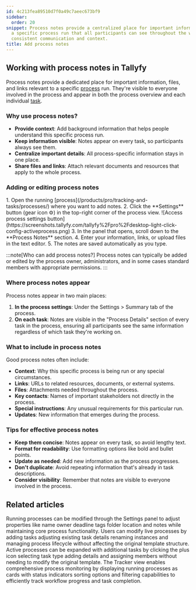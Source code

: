 ```yaml
---
id: 4c213fea89510d7f0a49c7aeec673bf9
sidebar:
  order: 20
snippet: Process notes provide a centralized place for important information about
  a specific process run that all participants can see throughout the workflow ensuring
  consistent communication and context.
title: Add process notes
---
```



## Working with process notes in Tallyfy

Process notes provide a dedicated place for important information, files, and links relevant to a specific [process](/products/pro/tracking-and-tasks/processes/) run. They're visible to everyone involved in the process and appear in both the process overview and each individual [task](/products/pro/tracking-and-tasks/tasks/).

### Why use process notes?

- **Provide context**: Add background information that helps people understand this specific process run.
- **Keep information visible**: Notes appear on every task, so participants always see them.
- **Centralize important details**: All process-specific information stays in one place.
- **Share files and links**: Attach relevant documents and resources that apply to the whole process.

### Adding or editing process notes

<Steps>
1. Open the running [process](/products/pro/tracking-and-tasks/processes/) where you want to add notes.
2. Click the **Settings** button (gear icon ⚙️) in the top-right corner of the process view.
   ![Access process settings button](https://screenshots.tallyfy.com/tallyfy%2Fpro%2Fdesktop-light-click-config-activeprocess.png)
3. In the panel that opens, scroll down to the **Process Notes** section.
4. Enter your information, links, or upload files in the text editor.
5. The notes are saved automatically as you type.
</Steps>

:::note[Who can add process notes?]
Process notes can typically be added or edited by the process owner, administrators, and in some cases standard members with appropriate permissions.
:::

### Where process notes appear

Process notes appear in two main places:

1. **In the process settings**: Under the Settings > Summary tab of the process.
2. **On each task**: Notes are visible in the "Process Details" section of every task in the process, ensuring all participants see the same information regardless of which task they're working on.

### What to include in process notes

Good process notes often include:

- **Context**: Why this specific process is being run or any special circumstances.
- **Links**: URLs to related resources, documents, or external systems.
- **Files**: Attachments needed throughout the process.
- **Key contacts**: Names of important stakeholders not directly in the process.
- **Special instructions**: Any unusual requirements for this particular run.
- **Updates**: New information that emerges during the process.

### Tips for effective process notes

- **Keep them concise**: Notes appear on every task, so avoid lengthy text.
- **Format for readability**: Use formatting options like bold and bullet points.
- **Update as needed**: Add new information as the process progresses.
- **Don't duplicate**: Avoid repeating information that's already in task descriptions.
- **Consider visibility**: Remember that notes are visible to everyone involved in the process.


## Related articles
<CardGrid>
<LinkTitleCard header="<b>Edit processes > Edit tasks and process properties</b>" href="/products/pro/tracking-and-tasks/processes/edit-processes/how-can-i-edit-tasks-and-processes-in-tallyfy/" > Running processes can be modified through the Settings panel to adjust properties like name owner deadline tags folder location and notes while maintaining core process functionality. </LinkTitleCard>
<LinkTitleCard header="<b>Processes > Edit processes</b>" href="/products/pro/tracking-and-tasks/processes/edit-processes/" > Users can modify live processes by adding tasks adjusting existing task details renaming instances and managing process lifecycle without affecting the original template structure. </LinkTitleCard>
<LinkTitleCard header="<b>Edit Processes > Add tasks to active processes</b>" href="/products/pro/tracking-and-tasks/processes/edit-processes/how-can-i-add-tasks-to-active-processes-on-tallyfy/" > Active processes can be expanded with additional tasks by clicking the plus icon selecting task type adding details and assigning members without needing to modify the original template. </LinkTitleCard>
<LinkTitleCard header="<b>Tracker View > Manage and track my processes</b>" href="/products/pro/tracking-and-tasks/tracker-view/how-can-i-manage-and-track-my-processes-on-tallyfy/" > The Tracker view enables comprehensive process monitoring by displaying running processes as cards with status indicators sorting options and filtering capabilities to efficiently track workflow progress and task completion. </LinkTitleCard>
</CardGrid>